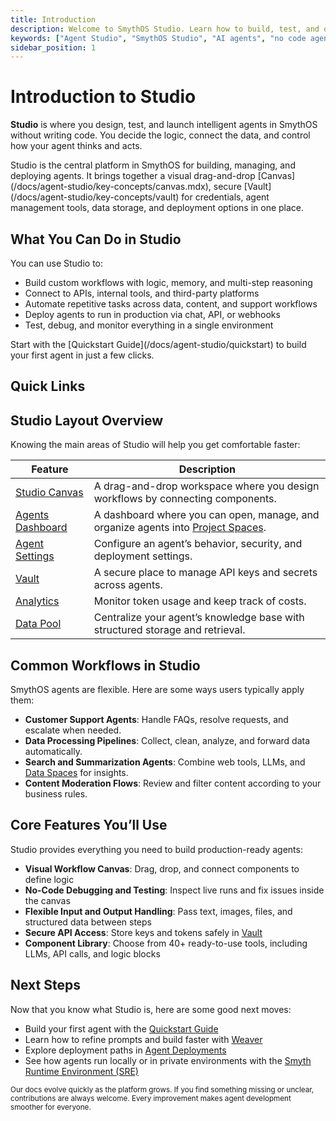 ```yaml
---
title: Introduction
description: Welcome to SmythOS Studio. Learn how to build, test, and deploy AI agents with the visual workflow builder, secure vault, data storage, and deployment controls.
keywords: ["Agent Studio", "SmythOS Studio", "AI agents", "no code agent builder", "workflow automation", "visual workflow builder", "test AI agents", "deploy AI agents"]
sidebar_position: 1
---
```


# Introduction to Studio

**Studio** is where you design, test, and launch intelligent agents in SmythOS without writing code. You decide the logic, connect the data, and control how your agent thinks and acts.

<InfoCallout title="What Is Studio?">
Studio is the central platform in SmythOS for building, managing, and deploying agents. It brings together a visual drag-and-drop [Canvas](/docs/agent-studio/key-concepts/canvas.mdx), secure [Vault](/docs/agent-studio/key-concepts/vault) for credentials, agent management tools, data storage, and deployment options in one place.
</InfoCallout>

<Spacer size="md" />

## What You Can Do in Studio

You can use Studio to:

- Build custom workflows with logic, memory, and multi-step reasoning  
- Connect to APIs, internal tools, and third-party platforms  
- Automate repetitive tasks across data, content, and support workflows  
- Deploy agents to run in production via chat, API, or webhooks  
- Test, debug, and monitor everything in a single environment  

<TipCallout title="New to Studio?">
Start with the [Quickstart Guide](/docs/agent-studio/quickstart) to build your first agent in just a few clicks.
</TipCallout>

<Spacer size="md" />

## Quick Links

<CardGrid>
  <Card
    title="Quickstart"
    description="Build your first agent in minutes."
    to="/docs/agent-studio/quickstart"
  />
  <Card
    title="Agent Overview"
    description="Understand the fundamentals of agents in Studio."
    to="/docs/agent-studio/build-agents/agent-overview"
  />
  <Card
    title="Integrations"
    description="See available integrations at a glance."
    to="/docs/agent-studio/integrations/overview"
  />
  <Card
    title="Debugging Agents"
    description="Learn how to debug and improve reliability."
    to="/docs/agent-studio/build-agents/debugging"
  />
</CardGrid>

<Spacer size="md" />

## Studio Layout Overview

Knowing the main areas of Studio will help you get comfortable faster:

| Feature | Description |
|---------|-------------|
| [Studio Canvas](https://app.smythos.com/builder) | A drag-and-drop workspace where you design workflows by connecting components. |
| [Agents Dashboard](https://app.smythos.com/agents) | A dashboard where you can open, manage, and organize agents into [Project Spaces](/docs/account-management/spaces-management). |
| [Agent Settings](/docs/agent-studio/manage-agents/overview) | Configure an agent’s behavior, security, and deployment settings. |
| [Vault](/docs/agent-studio/key-concepts/vault) | A secure place to manage API keys and secrets across agents. |
| [Analytics](/docs/account-management/user-management) | Monitor token usage and keep track of costs. |
| [Data Pool](/docs/agent-collaboration/data-pool/data-spaces) | Centralize your agent’s knowledge base with structured storage and retrieval. |

<Spacer size="md" />

## Common Workflows in Studio

SmythOS agents are flexible. Here are some ways users typically apply them:

- **Customer Support Agents**: Handle FAQs, resolve requests, and escalate when needed.  
- **Data Processing Pipelines**: Collect, clean, analyze, and forward data automatically.  
- **Search and Summarization Agents**: Combine web tools, LLMs, and [Data Spaces](/docs/agent-collaboration/data-pool/data-spaces) for insights.  
- **Content Moderation Flows**: Review and filter content according to your business rules.  

<Spacer size="md" />

## Core Features You’ll Use

Studio provides everything you need to build production-ready agents:

- **Visual Workflow Canvas**: Drag, drop, and connect components to define logic  
- **No-Code Debugging and Testing**: Inspect live runs and fix issues inside the canvas  
- **Flexible Input and Output Handling**: Pass text, images, files, and structured data between steps  
- **Secure API Access**: Store keys and tokens safely in [Vault](/docs/agent-studio/key-concepts/vault)  
- **Component Library**: Choose from 40+ ready-to-use tools, including LLMs, API calls, and logic blocks  

<Spacer size="md" />

## Next Steps

Now that you know what Studio is, here are some good next moves:

- Build your first agent with the [Quickstart Guide](/docs/agent-studio/quickstart)  
- Learn how to refine prompts and build faster with [Weaver](/docs/agent-weaver/overview)  
- Explore deployment paths in [Agent Deployments](/docs/agent-deployments/overview)  
- See how agents run locally or in private environments with the [Smyth Runtime Environment (SRE)](/docs/agent-runtime/overview)  

<NeedHelpCallout />
<small>
Our docs evolve quickly as the platform grows. If you find something missing or unclear, contributions are always welcome. Every improvement makes agent development smoother for everyone.
</small>
